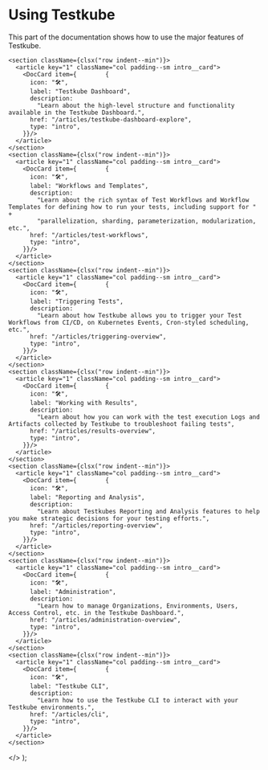 
# Using Testkube

This part of the documentation shows how to use the major features of Testkube.

    <section className={clsx("row indent--min")}>
      <article key="1" className="col padding--sm intro__card">
        <DocCard item={        {
          icon: "🛠",
          label: "Testkube Dashboard",
          description:
            "Learn about the high-level structure and functionality available in the Testkube Dashboard.",
          href: "/articles/testkube-dashboard-explore",
          type: "intro",
        }}/>
      </article>
    </section>
    <section className={clsx("row indent--min")}>
      <article key="1" className="col padding--sm intro__card">
        <DocCard item={        {
          icon: "🛠",
          label: "Workflows and Templates",
          description:
            "Learn about the rich syntax of Test Workflows and Workflow Templates for defining how to run your tests, including support for " +
            "parallelization, sharding, parameterization, modularization, etc.",
          href: "/articles/test-workflows",
          type: "intro",
        }}/>
      </article>
    </section>
    <section className={clsx("row indent--min")}>
      <article key="1" className="col padding--sm intro__card">
        <DocCard item={        {
          icon: "🛠",
          label: "Triggering Tests",
          description:
            "Learn about how Testkube allows you to trigger your Test Workflows from CI/CD, on Kubernetes Events, Cron-styled scheduling, etc.",
          href: "/articles/triggering-overview",
          type: "intro",
        }}/>
      </article>
    </section>
    <section className={clsx("row indent--min")}>
      <article key="1" className="col padding--sm intro__card">
        <DocCard item={        {
          icon: "🛠",
          label: "Working with Results",
          description:
            "Learn about how you can work with the test execution Logs and Artifacts collected by Testkube to troubleshoot failing tests",
          href: "/articles/results-overview",
          type: "intro",
        }}/>
      </article>
    </section>
    <section className={clsx("row indent--min")}>
      <article key="1" className="col padding--sm intro__card">
        <DocCard item={        {
          icon: "🛠",
          label: "Reporting and Analysis",
          description:
            "Learn about Testkubes Reporting and Analysis features to help you make strategic decisions for your testing efforts.",
          href: "/articles/reporting-overview",
          type: "intro",
        }}/>
      </article>
    </section>
    <section className={clsx("row indent--min")}>
      <article key="1" className="col padding--sm intro__card">
        <DocCard item={        {
          icon: "🛠",
          label: "Administration",
          description:
            "Learn how to manage Organizations, Environments, Users, Access Control, etc. in the Testkube Dashboard.",
          href: "/articles/administration-overview",
          type: "intro",
        }}/>
      </article>
    </section>
    <section className={clsx("row indent--min")}>
      <article key="1" className="col padding--sm intro__card">
        <DocCard item={        {
          icon: "🛠",
          label: "Testkube CLI",
          description:
            "Learn how to use the Testkube CLI to interact with your Testkube environments.",
          href: "/articles/cli",
          type: "intro",
        }}/>
      </article>
    </section>
  </>
);

<DocCardList/>


